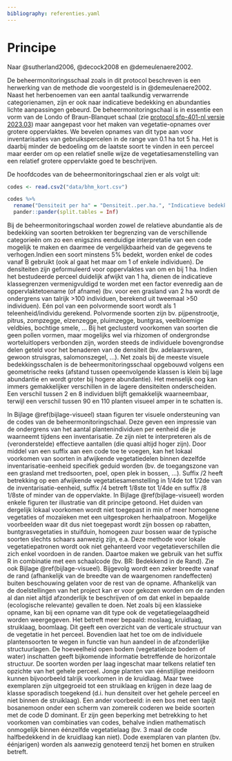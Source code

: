 ```yaml
---
bibliography: referenties.yaml
---
```


# Principe

```{=html}
<!--
Korte omschrijving van de principes waarop het protocol gebaseerd is.
Bijvoorbeeld het principe achter het nemen van mengmonsters, principe achter visueel inschatten van de bedekking van een plant, ...
-->
```
Naar @sutherland2006, @decock2008 en @demeulenaere2002.

De beheermonitoringsschaal zoals in dit protocol beschreven is een herwerking van de methode die voorgesteld is in @demeulenaere2002.
Naast het herbenoemen van een aantal taalkundig verwarrende categorienamen, zijn er ook naar indicatieve bedekking en abundanties lichte aanpassingen gebeurd.
De beheermonitoringschaal is in essentie een vorm van de Londo of Braun-Blanquet schaal (zie [protocol sfp-401-nl versie 2023.03](../2023.03/index.html)) maar aangepast voor het maken van vegetatie-opnames over grotere oppervlaktes.
We bevelen opnames van dit type aan voor inventarisaties van gebruikspercelen in de range van 0.1 ha tot 5 ha.
Het is daarbij minder de bedoeling om de laatste soort te vinden in een perceel maar eerder om op een relatief snelle wijze de vegetatiesamenstelling van een relatief grotere oppervlakte goed te beschrijven.

De hoofdcodes van de beheermonitoringschaal zien er als volgt uit:

```r
codes <- read.csv2("data/bhm_kort.csv")
```

```r
codes %>%
  rename("Densiteit per ha" = "Densiteit..per.ha.", "Indicatieve bedekking" = "Indicatieve.bedekking") %>%
  pander::pander(split.tables = Inf)
```

Bij de beheermonitoringschaal worden zowel de relatieve abundantie als de bedekking van soorten betrokken ter begrenzing van de verschillende categorieën om zo een enigszins eenduidige interpretatie van een code mogelijk te maken en daarmee de vergelijkbaarheid van de gegevens te verhogen.Indien een soort minstens 5% bedekt, worden enkel de codes vanaf B gebruikt (ook al gaat het maar om 1 of enkele individuen).
De densiteiten zijn geformuleerd voor oppervlaktes van om en bij 1 ha.
Indien het bestudeerde perceel duidelijk afwijkt van 1 ha, dienen de indicatieve klassegrenzen vermenigvuldigd te worden met een factor evenredig aan de oppervlaktetoename (of afname) (bv. voor een grasland van 2 ha wordt de ondergrens van talrijk \>100 individuen, berekend uit tweemaal \>50 individuen).
Eén pol van een polvormende soort wordt als 1 teleenheid/individu gerekend.
Polvormende soorten zijn bv.
pijpenstrootje, pitrus, zompzegge, elzenzegge, pluimzegge, buntgras, veelbloemige veldbies, bochtige smele, ...
Bij het geclusterd voorkomen van soorten die geen pollen vormen, maar mogelijks wel via rhizomen of ondergrondse worteluitlopers verbonden zijn, worden steeds de individuele bovengrondse delen geteld voor het benaderen van de densiteit (bv. adelaarsvaren, gewoon struisgras, salomonszegel, ...).
Net zoals bij de meeste visuele bedekkingsschalen is de beheermonitoringsschaal opgebouwd volgens een geometrische reeks (afstand tussen opeenvolgende klassen is klein bij lage abundantie en wordt groter bij hogere abundantie).
Het menselijk oog kan immers gemakkelijker verschillen in de lagere densiteiten onderscheiden.
Een verschil tussen 2 en 8 individuen blijft gemakkelijk waarneembaar, terwijl een verschil tussen 90 en 110 planten visueel amper in te schatten is.

In Bijlage \@ref(bijlage-visueel) staan figuren ter visuele ondersteuning van de codes van de beheermonitoringschaal.
Deze geven een impressie van de ondergrens van het aantal plantenindividuen per eenheid die je waarneemt tijdens een inventarisatie.
Ze zijn niet te interpreteren als de (veronderstelde) effectieve aantallen (die quasi altijd hoger zijn).
Door middel van een suffix aan een code toe te voegen, kan het lokaal voorkomen van soorten in afwijkende vegetatiedelen binnen dezelfde inventarisatie-eenheid specifiek geduid worden (bv. de toegangszone van een grasland met tredsoorten, poel, open plek in bossen, ...).
Suffix /2 heeft betrekking op een afwijkende vegetatiesamenstelling in 1/4de tot 1/2de van de inventarisatie-eenheid, suffix /4 betreft 1/8ste tot 1/4de en suffix /8 1/8ste of minder van de oppervlakte.
In Bijlage \@ref(bijlage-visueel) worden enkele figuren ter illustratie van dit principe getoond.
Het duiden van dergelijk lokaal voorkomen wordt niet toegepast in min of meer homogene vegetaties of mozaïeken met een uitgesproken herhaalpatroon.
Mogelijke voorbeelden waar dit dus niet toegepast wordt zijn bossen op rabatten, buntgrasvegetaties in stuifduin, homogeen zuur bossen waar de typische soorten slechts schaars aanwezig zijn, e.a.
Deze methode voor lokale vegetatiepatronen wordt ook niet gehanteerd voor vegetatieverschillen die zich enkel voordoen in de randen.
Daartoe maken we gebruik van het suffix R in combinatie met een schaalcode (bv. BR: Bedekkend in de Rand).
Zie ook Bijlage \@ref(bijlage-visueel).
Bijgevolg wordt een zeker breedte vanaf de rand (afhankelijk van de breedte van de waargenomen randeffecten) buiten beschouwing gelaten voor de rest van de opname.
Afhankelijk van de doelstellingen van het project kan er voor gekozen worden om de randen al dan niet altijd afzonderlijk te beschrijven of om dat enkel in bepaalde (ecologische relevante) gevallen te doen.
Net zoals bij een klassieke opname, kan bij een opname van dit type ook de vegetatiegelaagdheid worden weergegeven.
Het betreft meer bepaald: moslaag, kruidlaag, struiklaag, boomlaag.
Dit geeft een overzicht van de verticale structuur van de vegetatie in het perceel.
Bovendien laat het toe om de individuele plantensoorten te wegen in functie van hun aandeel in de afzonderlijke structuurlagen.
De hoeveelheid open bodem (vegetatieloze bodem of water) inschatten geeft bijkomende informatie betreffende de horizontale structuur.
De soorten worden per laag ingeschat maar telkens relatief ten opzichte van het gehele perceel.
Jonge planten van éénstijlige meidoorn kunnen bijvoorbeeld talrijk voorkomen in de kruidlaag.
Maar twee exemplaren zijn uitgegroeid tot een struiklaag en krijgen in deze laag de klasse sporadisch toegekend (d.i. hun densiteit over het gehele perceel en niet binnen de struiklaag).
Een ander voorbeeld: in een bos met een tapijt bosanemoon onder een scherm van zomereik coderen we beide soorten met de code D dominant.
Er zijn geen beperking met betrekking to het voorkomen van combinaties van codes, behalve indien mathematisch onmogelijk binnen éénzelfde vegetatielaag (bv. 3 maal de code halfbedekkend in de kruidlaag kan niet).
Dode exemplaren van planten (bv. éénjarigen) worden als aanwezig genoteerd tenzij het bomen en struiken betreft.

